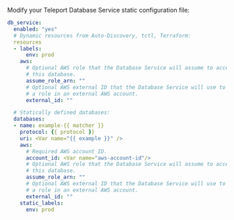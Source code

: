 Modify your Teleport Database Service static configuration file:
```yaml
db_service:
  enabled: "yes"
  # Dynamic resources from Auto-Discovery, tctl, Terraform:
  resources
  - labels:
      env: prod
    aws:
      # Optional AWS role that the Database Service will assume to access
      # this database.
      assume_role_arn: ""
      # Optional AWS external ID that the Database Service will use to assume
      # a role in an external AWS account.
      external_id: ""

  # Statically defined databases:
  databases:
  - name: example-{{ matcher }}
    protocol: {{ protocol }}
    uri: <Var name="{{ example }}" />
    aws:
      # Required AWS account ID.
      account_id: <Var name="aws-account-id"/>
      # Optional AWS role that the Database Service will assume to access
      # this database.
      assume_role_arn: ""
      # Optional AWS external ID that the Database Service will use to assume
      # a role in an external AWS account.
      external_id: ""
    static_labels:
      env: prod
```
